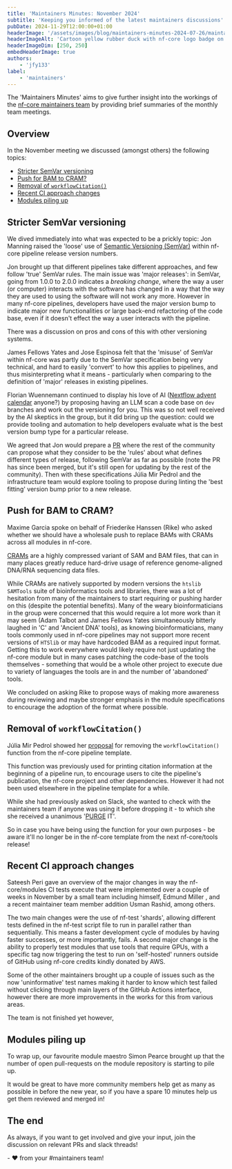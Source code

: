 ```yaml
---
title: 'Maintainers Minutes: November 2024'
subtitle: 'Keeping you informed of the latest maintainers discussions'
pubDate: 2024-11-29T12:00:00+01:00
headerImage: '/assets/images/blog/maintainers-minutes-2024-07-26/maintainers_duck.png'
headerImageAlt: 'Cartoon yellow rubber duck with nf-core logo badge on its body with the nf-core logo.'
headerImageDim: [250, 250]
embedHeaderImage: true
authors:
    - 'jfy133'
label:
    - 'maintainers'
---
```



The 'Maintainers Minutes' aims to give further insight into the workings of the [nf-core maintainers team](/governance#maintainers)
by providing brief summaries of the monthly team meetings.

## Overview

In the November meeting we discussed (amongst others) the following topics:

-   [Stricter SemVar versioning](stricter-semvar-versioning)
-   [Push for BAM to CRAM?](push-for-bam-to-cram)
-   [Removal of `workflowCitation()`](removal-of-workflowcitation)
-   [Recent CI approach changes](recent-ci-approach-changes)
-   [Modules piling up](modules-piling-up)

## Stricter SemVar versioning

We dived immediately into what was expected to be a prickly topic: <Profile username="pinin4fjords">Jon Manning</Profile> raised the 'loose' use of [Semantic Versioning (SemVar)](https://semver.org/) within nf-core pipeline release version numbers.

Jon brought up that different pipelines take different approaches, and few follow 'true' SemVar rules.
The main issue was 'major releases': in SemVar, going from 1.0.0 to 2.0.0 indicates a _breaking change_, where the way a user (or computer) interacts with the software has changed in a way that the way they are used to using the software will not work any more.
However in many nf-core pipelines, developers have used the major version bump to indicate major new functionalities or large back-end refactoring of the code base, even if it doesn't effect the way a user interacts with the pipeline.

There was a discussion on pros and cons of this with other versioning systems.

<Profile username="jfy133">James Fellows Yates</Profile> and <Profile username="JoseEspinosa">Jose Espinosa</Profile> felt that the 'misuse' of SemVar within nf-core was partly due to the SemVar specification being very technical, and hard to easily 'convert' to how this applies to pipelines, and thus misinterpreting what it means - particularly when comparing to the definition of 'major' releases in existing pipelines.

<Profile username="FloWuenne">Florian Wuennemann</Profile> continued to display his love of AI ([Nextflow advent calendar](https://flowuenne.github.io/nextflow_advent_calender/) anyone?) by proposing having an LLM scan a code base on `dev` branches and work out the versioning for you.
This was so not well received by the AI skeptics in the group, but it did bring up the question: could we provide tooling and automation to help developers evaluate what is the best version bump type for a particular release.

We agreed that Jon would prepare a [PR](https://github.com/nf-core/website/pull/2842) where the rest of the community can propose what they consider to be the 'rules' about what defines different types of release, following SemVar as far as possible (note the PR has since been merged, but it's still open for updating by the rest of the community).
Then with these specifications <Profile username="mirpedrol">Júlia Mir Pedrol</Profile> and the infrastructure team would explore tooling to propose during linting the 'best fitting' version bump prior to a new release.

## Push for BAM to CRAM?

<Profile username="maxulysse">Maxime Garcia</Profile> spoke on behalf of <Profile username="FriederikeHanssen">Friederike Hanssen (Rike)</Profile> who asked whether we should have a wholesale push to replace BAMs with CRAMs across all modules in nf-core.

[CRAMs](<https://en.wikipedia.org/wiki/CRAM_(file_format)>) are a highly compressed variant of SAM and BAM files, that can in many places greatly reduce hard-drive usage of reference genome-aligned DNA/RNA sequencing data files.

While CRAMs are natively supported by modern versions the `htslib` `SAMTools` suite of bioinformatics tools and libraries, there was a lot of hesitation from many of the maintainers to start requiring or pushing harder on this (despite the potential benefits).
Many of the weary bioinformaticians in the group were concerned that this would require a lot more work than it may seem (<Profile username="adamrtalbot">Adam Talbot</Profile> and <Profile username="jfy133">James Fellows Yates</Profile> simultaneously bitterly laughed in 'C' and 'Ancient DNA' tools), as knowing bioinformaticians, many tools commonly used in nf-core pipelines may not support more recent versions of `HTSlib` or may have hardcoded BAM as a required input format.
Getting this to work everywhere would likely require not just updating the nf-core module but in many cases patching the code-base of the tools themselves - something that would be a whole other project to execute due to variety of languages the tools are in and the number of 'abandoned' tools.

We concluded on asking Rike to propose ways of making more awareness during reviewing and maybe stronger emphasis in the module specifications to encourage the adoption of the format where possible.

## Removal of `workflowCitation()`

<Profile username="mirpedrol">Júlia Mir Pedrol</Profile> showed her
[proposal](https://github.com/nf-core/modules/pull/7094) for removing the `workflowCitation()` function from the nf-core
pipeline template.

This function was previously used for printing citation information at the beginning of a pipeline run, to encourage users to cite the pipeline's publication, the nf-core project and other dependencies.
However it had not been used elsewhere in the pipeline template for a while.

While she had previously asked on Slack, she wanted to check with the maintainers team if anyone was using it before dropping it - to which she she received a unanimous '[PURGE](https://github.com/nf-core/modules/pull/7094#pullrequestreview-2470115528) IT'.

So in case you have being using the function for your own purposes - be aware it'll no longer be in the nf-core template from the next nf-core/tools release!

## Recent CI approach changes

<Profile username="sateeshperi">Sateesh Peri</Profile> gave an overview of the major changes in way the nf-core/modules
CI tests execute that were implemented over a couple of weeks in November by a small team including himself, <Profile username="edmundmiller">Edmund Miller</Profile>
, and a recent maintainer team member addition <Profile username="GallVP">Usman Rashid</Profile>, among others.

The two main changes were the use of nf-test 'shards', allowing different tests defined in the nf-test script file to run in parallel rather than sequentially.
This means a faster development cycle of modules by having faster successes, or more importantly, fails.
A second major change is the ability to properly test modules that use tools that require GPUs, with a specific tag now triggering the test to run on 'self-hosted' runners outside of GitHub using nf-core credits kindly donated by AWS.

Some of the other maintainers brought up a couple of issues such as the now 'uninformative' test names making it harder to know which test failed without clicking through main layers of the GitHub Actions interface, however there are more improvements in the works for this from various areas.

The team is not finished yet however,

## Modules piling up

To wrap up, our favourite module maestro <Profile username="SPPearce">Simon Pearce</Profile> brought up that the number of open pull-requests on the module repository is starting to pile up.

It would be great to have more community members help get as many as possible in before the new year, so if you have a spare 10 minutes help us get them reviewed and merged in!

## The end

As always, if you want to get involved and give your input, join the discussion on relevant PRs and slack threads!

\- :heart: from your #maintainers team!
